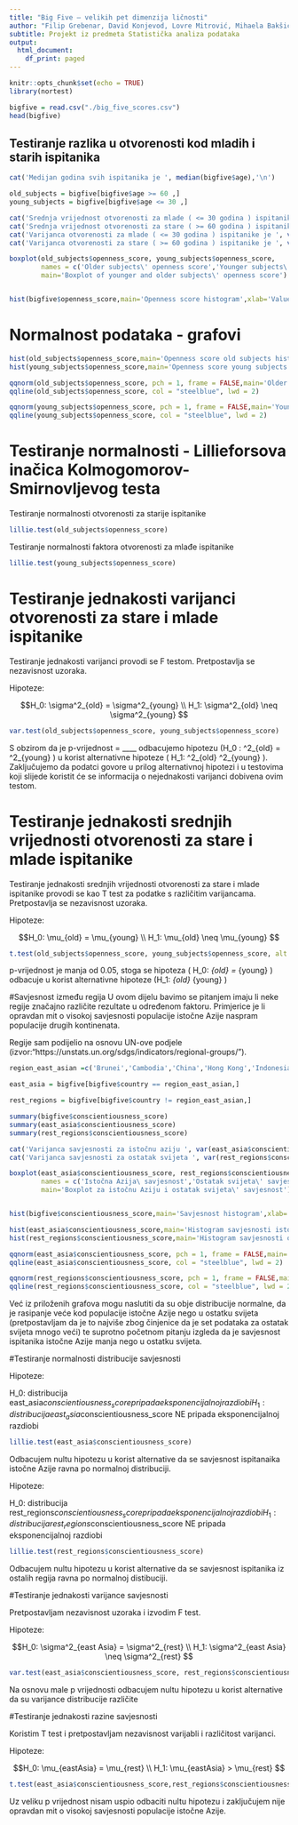 ```yaml
---
title: "Big Five – velikih pet dimenzija ličnosti"
author: "Filip Grebenar, David Konjevod, Lovre Mitrović, Mihaela Bakšić"
subtitle: Projekt iz predmeta Statistička analiza podataka
output:
  html_document:
    df_print: paged
---
```



```r
knitr::opts_chunk$set(echo = TRUE)
library(nortest)
```


```r

bigfive = read.csv("./big_five_scores.csv")
head(bigfive)

```



## Testiranje razlika u otvorenosti kod mladih i starih ispitanika

```r

cat('Medijan godina svih ispitanika je ', median(bigfive$age),'\n')

old_subjects = bigfive[bigfive$age >= 60 ,]
young_subjects = bigfive[bigfive$age <= 30 ,]

cat('Srednja vrijednost otvorenosti za mlade ( <= 30 godina ) ispitanike je ', mean(young_subjects$openness_score), '\n')
cat('Srednja vrijednost otvorenosti za stare ( >= 60 godina ) ispitanike je ', mean(old_subjects$openness_score), '\n')
cat('Varijanca otvorenosti za mlade ( <= 30 godina ) ispitanike je ', var(young_subjects$openness_score), '\n')
cat('Varijanca otvorenosti za stare ( >= 60 godina ) ispitanike je ', var(old_subjects$openness_score), '\n')

boxplot(old_subjects$openness_score, young_subjects$openness_score, 
        names = c('Older subjects\' openness score','Younger subjects\' openness score'),
        main='Boxplot of younger and older subjects\' openness score')


hist(bigfive$openness_score,main='Openness score histogram',xlab='Value',ylab='Frequency', breaks=100)


```

# Normalnost podataka - grafovi
```r

hist(old_subjects$openness_score,main='Openness score old subjects histogram',xlab='Value',ylab='Frequency', breaks=100)
hist(young_subjects$openness_score,main='Openness score young subjects histogram',xlab='Value',ylab='Frequency', breaks=100)

qqnorm(old_subjects$openness_score, pch = 1, frame = FALSE,main='Older subjects')
qqline(old_subjects$openness_score, col = "steelblue", lwd = 2)

qqnorm(young_subjects$openness_score, pch = 1, frame = FALSE,main='Younger subjects')
qqline(young_subjects$openness_score, col = "steelblue", lwd = 2)

```


# Testiranje normalnosti - Lillieforsova inačica Kolmogomorov-Smirnovljevog testa


Testiranje normalnosti otvorenosti za starije ispitanike
```r
lillie.test(old_subjects$openness_score)
```

Testiranje normalnosti faktora otvorenosti za mlađe ispitanike
```r
lillie.test(young_subjects$openness_score)
```

# Testiranje jednakosti varijanci otvorenosti za stare i mlade ispitanike

Testiranje jednakosti varijanci provodi se F testom. Pretpostavlja se nezavisnost uzoraka.

Hipoteze:

$$H_0: \sigma^2_{old} = \sigma^2_{young}  \\ H_1: \sigma^2_{old} \neq \sigma^2_{young}  $$
```r
var.test(old_subjects$openness_score, young_subjects$openness_score)
```
S obzirom da je p-vrijednost = ____ odbacujemo hipotezu \(H_0 : \sigma^2_{old} = \sigma^2_{young} \) u korist alternativne hipoteze \( H_1: \sigma^2_{old} \neq \sigma^2_{young} \). Zaključujemo da podatci govore u prilog alternativnoj hipotezi i u testovima koji slijede koristit će se informacija o nejednakosti varijanci dobivena ovim testom.

# Testiranje jednakosti srednjih vrijednosti otvorenosti za stare i mlade ispitanike

Testiranje jednakosti srednjih vrijednosti otvorenosti za stare i mlade ispitanike provodi se kao T test za podatke s različitim varijancama. Pretpostavlja se nezavisnost uzoraka.

Hipoteze:

$$H_0: \mu_{old} = \mu_{young}  \\ H_1: \mu_{old} \neq \mu_{young}  $$

```r
t.test(old_subjects$openness_score, young_subjects$openness_score, alt = "two.sided", var.equal = FALSE)

```
p-vrijednost je manja od 0.05, stoga se hipoteza \( H_0: \mu_{old} = \mu_{young} \) odbacuje u korist alternativne hipoteze \(H_1: \mu_{old} \neq \mu_{young}  \)


#Savjesnost između regija
U ovom dijelu bavimo se pitanjem imaju li neke regije značajno različite rezultate u određenom faktoru. Primjerice je li opravdan mit o visokoj savjesnosti populacije istočne Azije naspram populacije drugih kontinenata.

Regije sam podijelio na osnovu UN-ove podjele (izvor:"https://unstats.un.org/sdgs/indicators/regional-groups/").

```r

region_east_asian =c('Brunei','Cambodia','China','Hong Kong','Indonesia','Japan','Macau', 'Malaysia', 'Mongolia','Burma(Myan','North Kore', 'Philippine','Singapore','South Kore','Burma', 'Thailand','Vietnam', 'Taiwan','Borneo')

east_asia = bigfive[bigfive$country == region_east_asian,]

rest_regions = bigfive[bigfive$country != region_east_asian,]
```

```r
summary(bigfive$conscientiousness_score)
summary(east_asia$conscientiousness_score)
summary(rest_regions$conscientiousness_score)

cat('Varijanca savjesnosti za istočnu aziju ', var(east_asia$conscientiousness_score), '\n')
cat('Varijanca savjesnosti za ostatak svijeta ', var(rest_regions$conscientiousness_score), '\n')

boxplot(east_asia$conscientiousness_score, rest_regions$conscientiousness_score, 
        names = c('Istočna Azija\ savjesnost','Ostatak svijeta\' savjesnost'),
        main='Boxplot za istočnu Aziju i ostatak svijeta\' savjesnost')


hist(bigfive$conscientiousness_score,main='Savjesnost histogram',xlab='Value',ylab='Frequency', breaks=100)

```

```r

hist(east_asia$conscientiousness_score,main='Histogram savjesnosti istočne Azije',xlab='Value',ylab='Frequency', breaks=100)
hist(rest_regions$conscientiousness_score,main='Histogram savjesnosti ostatka svijeta',xlab='Value',ylab='Frequency', breaks=100)

qqnorm(east_asia$conscientiousness_score, pch = 1, frame = FALSE,main='Istočna Azija')
qqline(east_asia$conscientiousness_score, col = "steelblue", lwd = 2)

qqnorm(rest_regions$conscientiousness_score, pch = 1, frame = FALSE,main='Ostatak svijeta')
qqline(rest_regions$conscientiousness_score, col = "steelblue", lwd = 2)

```
Već iz priloženih grafova mogu naslutiti da su obje distribucije normalne, da je rasipanje veće kod populacije istočne Azije nego u ostatku svijeta (pretpostavljam da je to najviše zbog činjenice da je set podataka za ostatak svijeta mnogo veći) te suprotno početnom pitanju izgleda da je savjesnost ispitanika istočne Azije manja nego u ostatku svijeta.

#Testiranje normalnosti distribucije savjesnosti

Hipoteze:

H_0: distribucija east_asia$conscientiousness_score pripada eksponencijalnoj razdiobi
H_1: distribucija east_asia$conscientiousness_score NE pripada eksponencijalnoj razdiobi

```r
lillie.test(east_asia$conscientiousness_score)
```
Odbacujem nultu hipotezu u korist alternative da se savjesnost ispitanaika istočne Azije ravna po normalnoj distribuciji.

Hipoteze:

H_0: distribucija rest_regions$conscientiousness_score pripada eksponencijalnoj razdiobi
H_1: distribucija rest_regions$conscientiousness_score NE pripada eksponencijalnoj razdiobi

```r
lillie.test(rest_regions$conscientiousness_score)
```
Odbacujem nultu hipotezu u korist alternative da se savjesnost ispitanika iz ostalih regija ravna po normalnoj distibuciji.

#Testiranje jednakosti varijance savjesnosti

Pretpostavljam nezavisnost uzoraka i izvodim F test.

Hipoteze:

$$H_0: \sigma^2_{east Asia} = \sigma^2_{rest}  \\ H_1: \sigma^2_{east Asia} \neq \sigma^2_{rest}  $$
```r
var.test(east_asia$conscientiousness_score, rest_regions$conscientiousness_score)
```
Na osnovu male p vrijednosti odbacujem nultu hipotezu u korist alternative da su varijance distribucije različite


#Testiranje jednakosti razine savjesnosti

Koristim T test i pretpostavljam nezavisnost varijabli i različitost varijanci.

Hipoteze:

$$H_0: \mu_{eastAsia} = \mu_{rest}  \\ H_1: \mu_{eastAsia} > \mu_{rest}  $$

```r
t.test(east_asia$conscientiousness_score,rest_regions$conscientiousness_score, alt = "greater", var.equal = FALSE)

```
Uz veliku p vrijednost nisam uspio odbaciti nultu hipotezu i zaključujem nije opravdan mit o visokoj savjesnosti populacije istočne Azije.

